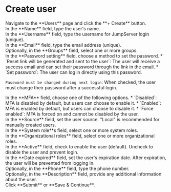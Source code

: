 # Create user

<Steps>

<div>
<Nav name="console" />
</div>

<div>
Navigate to the **Users** page and click the **+ Create** button.
</div>

<div>
In the **Name** field, type the user's name.
</div>

<div>
In the **Username** field, type the username for JumpServer login (unique).
</div>

<div>
In the **Email** field, type the email address (unique).
</div>

<div>
Optionally, in the **Groups** field, select one or more groups.
</div>

<div>
In the **Password setting** field, choose a method to set the password.
* `Reset link will be generated and sent to the user`: The user will receive a success email and can set their password through the link in the email.
* `Set password`: The user can log in directly using this password.

   `Password must be changed during next login`: When checked, the user must change their password after a successful login.
</div>

<div>
In the **MFA** field, choose one of the following options.
* `Disabled`: MFA is disabled by default, but users can choose to enable it.
* `Enabled`: MFA is enabled by default, but users can choose to disable it.
* `Force enabled`: MFA is forced on and cannot be disabled by the user.
</div>

<div>
In the **Source** field, set the user source. "Local" is recommended for manually created users.
</div>

<div>
In the **System role**s field, select one or more system roles.
</div>

<div>
<Icon name="xpack"/> In the **Organizational roles** field, select one or more organizational roles. 
</div>

<div>
In the **Active** field, check to enable the user (default). Uncheck to disable the user and prevent login.
</div>

<div>
In the **Date expired** field, set the user's expiration date. After expiration, the user will be prevented from logging in.
</div>

<div>
Optionally, in the **Phone** field, type the phone number.
</div>

<div>
Optionally, in the **Description** field, provide any additional information about the user.
</div>

<div>
Click **Submit** or **Save & Continue**.
</div>

</Steps>
